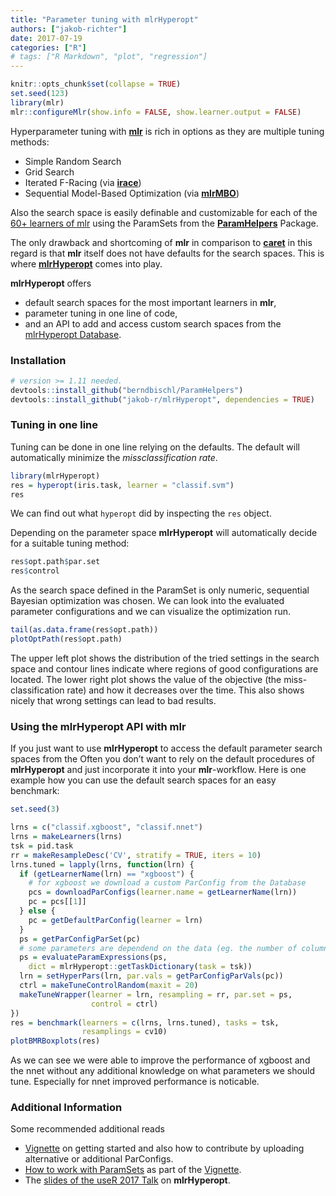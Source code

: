 ```yaml
---
title: "Parameter tuning with mlrHyperopt"
authors: ["jakob-richter"]
date: 2017-07-19
categories: ["R"]
# tags: ["R Markdown", "plot", "regression"]
---
```


```r
knitr::opts_chunk$set(collapse = TRUE)
set.seed(123)
library(mlr)
mlr::configureMlr(show.info = FALSE, show.learner.output = FALSE)
```

Hyperparameter tuning with [**mlr**](https://github.com/mlr-org/mlr#-machine-learning-in-r) is rich in options as they are multiple tuning methods:

* Simple Random Search
* Grid Search
* Iterated F-Racing (via [**irace**](http://iridia.ulb.ac.be/irace/))
* Sequential Model-Based Optimization (via [**mlrMBO**](https://mlr-org.github.io/mlrMBO/))

Also the search space is easily definable and customizable for each of the [60+ learners of mlr](https://mlr-org.github.io/mlr/articles/tutorial/devel/integrated_learners.html) using the ParamSets from the [**ParamHelpers**](https://github.com/berndbischl/ParamHelpers) Package.

The only drawback and shortcoming of **mlr** in comparison to [**caret**](http://topepo.github.io/caret/index.html) in this regard is that **mlr** itself does not have defaults for the search spaces.
This is where [**mlrHyperopt**](http://jakob-r.de/mlrHyperopt/) comes into play.

**mlrHyperopt** offers

* default search spaces for the most important learners in **mlr**,
* parameter tuning in one line of code,
* and an API to add and access custom search spaces from the [mlrHyperopt Database](http://mlrhyperopt.jakob-r.de/parconfigs).

### Installation

```r
# version >= 1.11 needed.
devtools::install_github("berndbischl/ParamHelpers") 
devtools::install_github("jakob-r/mlrHyperopt", dependencies = TRUE)
```

### Tuning in one line

Tuning can be done in one line relying on the defaults.
The default will automatically minimize the _missclassification rate_.

```r
library(mlrHyperopt)
res = hyperopt(iris.task, learner = "classif.svm")
res
```

We can find out what `hyperopt` did by inspecting the `res` object.

Depending on the parameter space **mlrHyperopt** will automatically decide for a suitable tuning method:

```r
res$opt.path$par.set
res$control
```

As the search space defined in the ParamSet is only numeric, sequential Bayesian optimization was chosen.
We can look into the evaluated parameter configurations and we can visualize the optimization run.

```r
tail(as.data.frame(res$opt.path))
plotOptPath(res$opt.path)
```

The upper left plot shows the distribution of the tried settings in the search space and contour lines indicate where regions of good configurations are located.
The lower right plot shows the value of the objective (the miss-classification rate) and how it decreases over the time. 
This also shows nicely that wrong settings can lead to bad results.

### Using the mlrHyperopt API with mlr

If you just want to use **mlrHyperopt** to access the default parameter search spaces from the 
Often you don't want to rely on the default procedures of **mlrHyperopt** and just incorporate it into your **mlr**-workflow.
Here is one example how you can use the default search spaces for an easy benchmark:

```r
set.seed(3)
```

```r
lrns = c("classif.xgboost", "classif.nnet")
lrns = makeLearners(lrns)
tsk = pid.task
rr = makeResampleDesc('CV', stratify = TRUE, iters = 10)
lrns.tuned = lapply(lrns, function(lrn) {
  if (getLearnerName(lrn) == "xgboost") {
    # for xgboost we download a custom ParConfig from the Database
    pcs = downloadParConfigs(learner.name = getLearnerName(lrn))
    pc = pcs[[1]]
  } else {
    pc = getDefaultParConfig(learner = lrn)
  }
  ps = getParConfigParSet(pc)
  # some parameters are dependend on the data (eg. the number of columns)
  ps = evaluateParamExpressions(ps, 
    dict = mlrHyperopt::getTaskDictionary(task = tsk))
  lrn = setHyperPars(lrn, par.vals = getParConfigParVals(pc))
  ctrl = makeTuneControlRandom(maxit = 20)
  makeTuneWrapper(learner = lrn, resampling = rr, par.set = ps, 
                  control = ctrl)
})
res = benchmark(learners = c(lrns, lrns.tuned), tasks = tsk, 
                resamplings = cv10)
plotBMRBoxplots(res) 
```

As we can see we were able to improve the performance of xgboost and the nnet without any additional knowledge on what parameters we should tune.
Especially for nnet improved performance is noticable.

### Additional Information

Some recommended additional reads

* [Vignette](http://jakob-r.de/mlrHyperopt/articles/mlrHyperopt.html) on getting started and also how to contribute by uploading alternative or additional ParConfigs.
* [How to work with ParamSets](http://jakob-r.de/mlrHyperopt/articles/working_with_parconfigs_and_paramsets.html#the-basics-of-a-paramset) as part of the [Vignette](http://jakob-r.de/mlrHyperopt/articles/working_with_parconfigs_and_paramsets.html).
* The [slides of the useR 2017 Talk](https://github.com/jakob-r/mlrHyperopt/raw/master/meta/useR2017/beamer/jakob_richter_mlrHyperopt.pdf) on **mlrHyperopt**.

